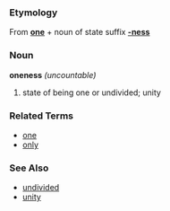 ===Etymology===
From '''[[one]]''' + noun of state suffix '''[[-ness]]'''

===Noun===
'''oneness''' ''(uncountable)''

# state of being one or undivided; unity

===Related Terms===
*[[one]]
*[[only]]

===See Also===
*[[undivided]]
*[[unity]]